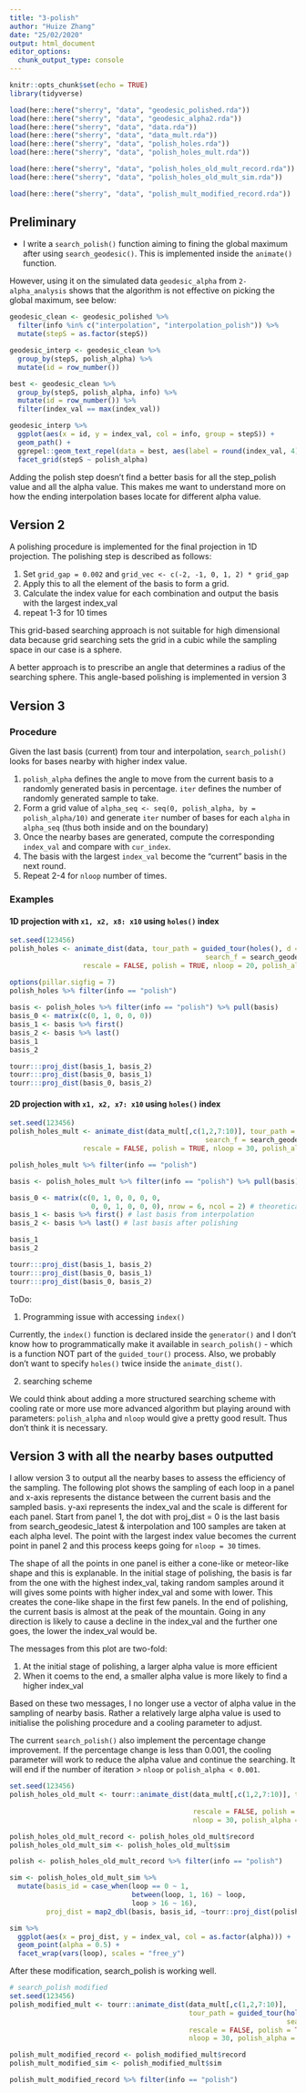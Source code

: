 ```yaml
---
title: "3-polish"
author: "Huize Zhang"
date: "25/02/2020"
output: html_document
editor_options: 
  chunk_output_type: console
---
```


```r
knitr::opts_chunk$set(echo = TRUE)
library(tidyverse)

load(here::here("sherry", "data", "geodesic_polished.rda"))
load(here::here("sherry", "data", "geodesic_alpha2.rda"))
load(here::here("sherry", "data", "data.rda"))
load(here::here("sherry", "data", "data_mult.rda"))
load(here::here("sherry", "data", "polish_holes.rda"))
load(here::here("sherry", "data", "polish_holes_mult.rda"))

load(here::here("sherry", "data", "polish_holes_old_mult_record.rda"))
load(here::here("sherry", "data", "polish_holes_old_mult_sim.rda"))

load(here::here("sherry", "data", "polish_mult_modified_record.rda"))


```

## Preliminary 

- I write a `search_polish()` function aiming to fining the global maximum after using `search_geodesic()`. This is implemented inside the `animate()` function. 

However, using it on the simulated data `geodesic_alpha` from `2-alpha_analysis` shows that the algorithm is not effective on picking the global maximum, see below:

```r
geodesic_clean <- geodesic_polished %>%
  filter(info %in% c("interpolation", "interpolation_polish")) %>%
  mutate(stepS = as.factor(stepS))

geodesic_interp <- geodesic_clean %>%
  group_by(stepS, polish_alpha) %>%
  mutate(id = row_number())

best <- geodesic_clean %>%
  group_by(stepS, polish_alpha, info) %>%
  mutate(id = row_number()) %>%
  filter(index_val == max(index_val))

geodesic_interp %>%
  ggplot(aes(x = id, y = index_val, col = info, group = stepS)) +
  geom_path() +
  ggrepel::geom_text_repel(data = best, aes(label = round(index_val, 4))) +
  facet_grid(stepS ~ polish_alpha)

```

Adding the polish step doesn't find a better basis for all the step_polish value and all the alpha value. This makes me want to understand more on how the ending interpolation bases locate for different alpha value. 


## Version 2

A polishing procedure is implemented for the final projection in 1D projection. The polishing step is described as follows: 

1. Set `grid_gap = 0.002` and `grid_vec <- c(-2, -1, 0, 1, 2) * grid_gap`
2. Apply this to all the element of the basis to form a grid.
3. Calculate the index value for each combination and output the basis with the largest index_val
4. repeat 1-3 for 10 times

This grid-based searching approach is not suitable for high dimensional data because grid searching sets the grid in a cubic while the sampling space in our case is a sphere.

A better approach is to prescribe an angle that determines a radius of the searching sphere. This angle-based polishing is implemented in version 3


## Version 3

### Procedure

Given the last basis (current) from tour and interpolation, `search_polish()` looks for bases nearby with higher index value. 

1. `polish_alpha` defines the angle to move from the current basis to a randomly generated basis in percentage.  `iter` defines the number of randomly generated sample to take. 
2. Form a grid value of `alpha_seq <- seq(0, polish_alpha, by = polish_alpha/10)` and generate `iter` number of bases for each `alpha` in `alpha_seq` (thus both inside and on the boundary)
3. Once the nearby bases are generated, compute the corresponding `index_val` and compare with `cur_index`. 
4. The basis with the largest `index_val` become the "current" basis in the next round. 
5. Repeat 2-4 for `nloop` number of times. 


### Examples

#### 1D projection with `x1, x2, x8: x10` using `holes()` index

```r
set.seed(123456)
polish_holes <- animate_dist(data, tour_path = guided_tour(holes(), d = 1,
                                                search_f = search_geodesic_latest),
                  rescale = FALSE, polish = TRUE, nloop = 20, polish_alpha = 0.005)
```

```r
options(pillar.sigfig = 7)
polish_holes %>% filter(info == "polish") 
  
basis <- polish_holes %>% filter(info == "polish") %>% pull(basis) 
basis_0 <- matrix(c(0, 1, 0, 0, 0))
basis_1 <- basis %>% first()
basis_2 <- basis %>% last()
basis_1
basis_2

tourr:::proj_dist(basis_1, basis_2)
tourr:::proj_dist(basis_0, basis_1)
tourr:::proj_dist(basis_0, basis_2)

```




#### 2D projection with `x1, x2, x7: x10` using `holes()` index

```r
set.seed(123456)
polish_holes_mult <- animate_dist(data_mult[,c(1,2,7:10)], tour_path = guided_tour(holes(), d = 2,
                                                search_f = search_geodesic_latest),
                  rescale = FALSE, polish = TRUE, nloop = 30, polish_alpha = 0.05)
```


```r
polish_holes_mult %>% filter(info == "polish") 

basis <- polish_holes_mult %>% filter(info == "polish") %>% pull(basis)

basis_0 <- matrix(c(0, 1, 0, 0, 0, 0, 
                    0, 0, 1, 0, 0, 0), nrow = 6, ncol = 2) # theoretical optimal
basis_1 <- basis %>% first() # last basis from interpolation
basis_2 <- basis %>% last() # last basis after polishing

basis_1
basis_2

tourr:::proj_dist(basis_1, basis_2)
tourr:::proj_dist(basis_0, basis_1)
tourr:::proj_dist(basis_0, basis_2)

```

ToDo: 

1. Programming issue with accessing `index()` 

Currently, the `index()` function is declared inside the `generator()` and I don't know how to programmatically make it available in `search_polish()` - which is a function NOT part of the `guided_tour()` process. Also, we probably don't want to specify `holes()` twice inside the `animate_dist()`. 

2. searching scheme

We could think about adding a more structured searching scheme with cooling rate or more use more advanced algorithm but playing around with parameters: `polish_alpha` and `nloop` would give a pretty good result. Thus don't think it is necessary.


## Version 3 with all the nearby bases outputted 

I allow version 3 to output all the nearby bases to assess the efficiency of the sampling. The following plot shows the sampling of each loop in a panel and x-axis represents the distance between the current basis and the sampled basis. y-axi represents the index_val and the scale is different for each panel. Start from panel 1, the dot with proj_dist = 0 is the last basis from search_geodesic_latest & interpolation and 100 samples are taken at each alpha level. The point with the largest index value becomes the current point in panel 2 and this process keeps going for `nloop = 30` times. 

The shape of all the points in one panel is either a cone-like or meteor-like shape and this is explanable. In the initial stage of polishing, the basis is far from the one with the highest index_val, taking random samples around it will gives some points with higher index_val and some with lower. This creates the cone-like shape in the first few panels. In the end of polishing, the current basis is almost at the peak of the mountain. Going in any direction is likely to cause a decline in the index_val and the further one goes, the lower the index_val would be. 

The messages from this plot are two-fold: 

1) At the initial stage of polishing, a larger alpha value is more efficient 
2) When it coems to the end, a smaller alpha value is more likely to find a higher index_val

Based on these two messages, I no longer use a vector of alpha value in the sampling of nearby basis. Rather a relatively large alpha value is used to initialise the polishing procedure and a cooling parameter to adjust. 

The current `search_polish()` also implement the percentage change improvement. If the percentage change is less than 0.001, the cooling parameter will work to reduce the alpha value and continue the searching. It will end if the number of iteration > `nloop` or `polish_alpha < 0.001`.
 
```r
set.seed(123456)
polish_holes_old_mult <- tourr::animate_dist(data_mult[,c(1,2,7:10)], tour_path = guided_tour(holes(), d = 2,
                                                                                              search_f = search_geodesic_latest),
                                             rescale = FALSE, polish = TRUE,
                                             nloop = 30, polish_alpha = 0.05)

polish_holes_old_mult_record <- polish_holes_old_mult$record
polish_holes_old_mult_sim <- polish_holes_old_mult$sim
```
 

```r
polish <- polish_holes_old_mult_record %>% filter(info == "polish")

sim <- polish_holes_old_mult_sim %>%
  mutate(basis_id = case_when(loop == 0 ~ 1, 
                              between(loop, 1, 16) ~ loop, 
                              loop > 16 ~ 16), 
         proj_dist = map2_dbl(basis, basis_id, ~tourr::proj_dist(polish$basis[[.y]], .x)))

sim %>%
  ggplot(aes(x = proj_dist, y = index_val, col = as.factor(alpha))) +
  geom_point(alpha = 0.5) +
  facet_wrap(vars(loop), scales = "free_y")

```

After these modification, search_polish is working well.

```r
# search_polish modified
set.seed(123456)
polish_modified_mult <- tourr::animate_dist(data_mult[,c(1,2,7:10)],
                                            tour_path = guided_tour(holes(), d = 2,
                                                                    search_f = search_geodesic_latest),
                                            rescale = FALSE, polish = TRUE,
                                            nloop = 30, polish_alpha = 0.05)

polish_mult_modified_record <- polish_modified_mult$record
polish_mult_modified_sim <- polish_modified_mult$sim
```


```r
polish_mult_modified_record %>% filter(info == "polish")
```



